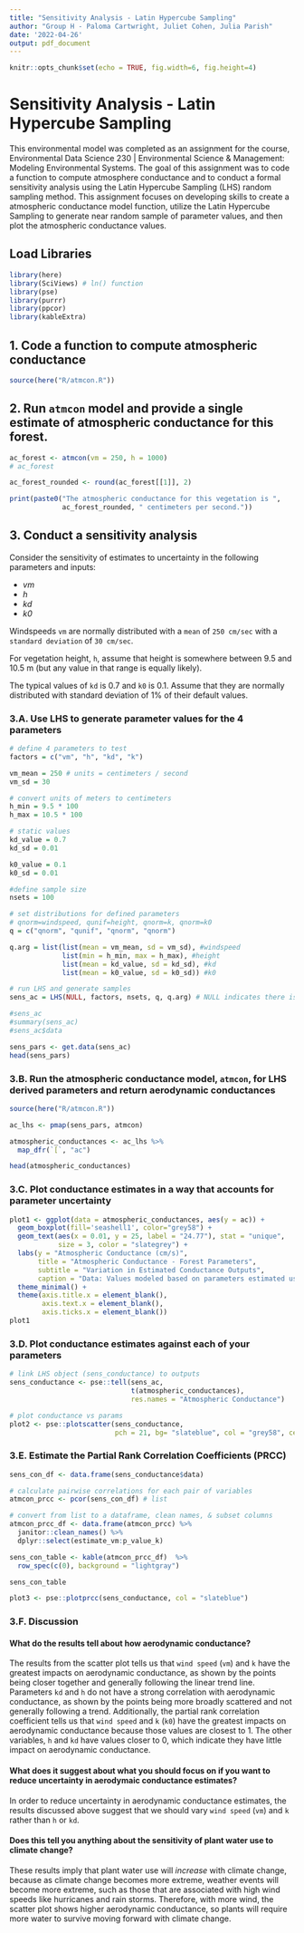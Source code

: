 ```yaml
---
title: "Sensitivity Analysis - Latin Hypercube Sampling"
author: "Group H - Paloma Cartwright, Juliet Cohen, Julia Parish"
date: '2022-04-26'
output: pdf_document
---
```


```r
knitr::opts_chunk$set(echo = TRUE, fig.width=6, fig.height=4)
```

# Sensitivity Analysis - Latin Hypercube Sampling

This environmental model was completed as an assignment for the course, Environmental Data Science 230 | Environmental Science & Management: Modeling Environmental Systems. The goal of this assignment was to code a function to compute atmosphere conductance and to conduct a formal sensitivity analysis using the Latin Hypercube Sampling (LHS) random sampling method. This assignment focuses on developing skills to create a atmospheric conductance model function, utilize the Latin Hypercube Sampling to generate near random sample of parameter values, and then plot the atmospheric conductance values.

## Load Libraries
```r
library(here)
library(SciViews) # ln() function
library(pse)
library(purrr)
library(ppcor)
library(kableExtra)
```

## 1. Code a function to compute atmospheric conductance

```r
source(here("R/atmcon.R"))
```

## 2. Run `atmcon` model and provide a single estimate of atmospheric conductance for this forest.  

```r
ac_forest <- atmcon(vm = 250, h = 1000)
# ac_forest

ac_forest_rounded <- round(ac_forest[[1]], 2)

print(paste0("The atmospheric conductance for this vegetation is ", 
             ac_forest_rounded, " centimeters per second."))
```

\newpage 
## 3. Conduct a sensitivity analysis
Consider the sensitivity of estimates to uncertainty in the following parameters and inputs:

- *vm*
- *h*
- *kd*
- *k0*

Windspeeds `vm` are normally distributed with a `mean` of `250 cm/sec` with a `standard deviation` of `30 cm/sec`.

For vegetation height, `h`, assume that height is somewhere between 9.5 and 10.5 m (but any value in that range is equally likely).

The typical values of `kd` is 0.7 and `k0` is 0.1. Assume that they are normally distributed with standard deviation of 1% of their default values.

### 3.A. Use LHS to generate parameter values for the 4 parameters
```r
# define 4 parameters to test
factors = c("vm", "h", "kd", "k")

vm_mean = 250 # units = centimeters / second
vm_sd = 30

# convert units of meters to centimeters
h_min = 9.5 * 100
h_max = 10.5 * 100

# static values
kd_value = 0.7
kd_sd = 0.01

k0_value = 0.1 
k0_sd = 0.01 

#define sample size
nsets = 100

# set distributions for defined parameters
# qnorm=windspeed, qunif=height, qnorm=k, qnorm=k0
q = c("qnorm", "qunif", "qnorm", "qnorm")

q.arg = list(list(mean = vm_mean, sd = vm_sd), #windspeed
             list(min = h_min, max = h_max), #height
             list(mean = kd_value, sd = kd_sd), #kd
             list(mean = k0_value, sd = k0_sd)) #k0
```

```r
# run LHS and generate samples
sens_ac = LHS(NULL, factors, nsets, q, q.arg) # NULL indicates there is no model

#sens_ac
#summary(sens_ac)
#sens_ac$data

sens_pars <- get.data(sens_ac)
head(sens_pars)
```

### 3.B. Run the atmospheric conductance model, `atmcon`, for LHS derived parameters and return aerodynamic conductances

```r
source(here("R/atmcon.R"))

ac_lhs <- pmap(sens_pars, atmcon)

atmospheric_conductances <- ac_lhs %>% 
  map_dfr(`[`, "ac")

head(atmospheric_conductances)
```

### 3.C. Plot conductance estimates in a way that accounts for parameter uncertainty

```r

plot1 <- ggplot(data = atmospheric_conductances, aes(y = ac)) +
  geom_boxplot(fill='seashell1', color="grey58") +
  geom_text(aes(x = 0.01, y = 25, label = "24.77"), stat = "unique", 
            size = 3, color = "slategrey") +
  labs(y = "Atmospheric Conductance (cm/s)",
       title = "Atmospheric Conductance - Forest Parameters",
       subtitle = "Variation in Estimated Conductance Outputs",
       caption = "Data: Values modeled based on parameters estimated using LHS.") +
  theme_minimal() +
  theme(axis.title.x = element_blank(), 
        axis.text.x = element_blank(),
        axis.ticks.x = element_blank()) 
plot1
```

### 3.D. Plot conductance estimates against each of your parameters

```r
# link LHS object (sens_conductance) to outputs
sens_conductance <- pse::tell(sens_ac, 
                              t(atmospheric_conductances),
                              res.names = "Atmospheric Conductance")

# plot conductance vs params
plot2 <- pse::plotscatter(sens_conductance, 
                          pch = 21, bg= "slateblue", col = "grey58", cex = 0.9)
```


\newpage

### 3.E. Estimate the Partial Rank Correlation Coefficients (PRCC)

```r
sens_con_df <- data.frame(sens_conductance$data)

# calculate pairwise correlations for each pair of variables
atmcon_prcc <- pcor(sens_con_df) # list

# convert from list to a dataframe, clean names, & subset columns
atmcon_prcc_df <- data.frame(atmcon_prcc) %>% 
  janitor::clean_names() %>% 
  dplyr::select(estimate_vm:p_value_k)

sens_con_table <- kable(atmcon_prcc_df)  %>% 
  row_spec(c(0), background = "lightgray")

sens_con_table
```

\newpage

```r

plot3 <- pse::plotprcc(sens_conductance, col = "slateblue")
```


### 3.F. Discussion

#### What do the results tell about how aerodynamic conductance?

The results from the scatter plot tells us that `wind speed` (`vm`) and `k` have the greatest impacts on aerodynamic conductance, as shown by the points being closer together and generally following the linear trend line. Parameters `kd` and `h` do not have a strong correlation with aerodynamic conductance, as shown by the points being more broadly scattered and not generally following a trend. Additionally, the partial rank correlation coefficient tells us that `wind speed` and `k` (`k0`) have the greatest impacts on aerodynamic conductance because those values are closest to 1. The other variables, `h` and `kd` have values closer to 0, which indicate they have little impact on aerodynamic conductance.

#### What does it suggest about what you should focus on if you want to reduce uncertainty in aerodymaic conductance estimates? 

In order to reduce uncertainty in aerodynamic conductance estimates, the results discussed above suggest that we should vary `wind speed` (`vm`) and `k` rather than `h` or `kd`. 

#### Does this tell you anything about the sensitivity of plant water use to climate change?

These results imply that plant water use will _increase_ with climate change, because as climate change becomes more extreme, weather events will become more extreme, such as those that are associated with high wind speeds like hurricanes and rain storms. Therefore, with more wind, the scatter plot shows higher aerodynamic conductance, so plants will require more water to survive moving forward with climate change. 




